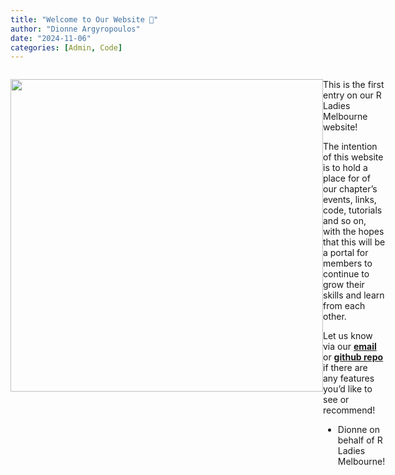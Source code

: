 ```yaml
---
title: "Welcome to Our Website 💜"
author: "Dionne Argyropoulos"
date: "2024-11-06"
categories: [Admin, Code]
---
```


:::: {style="display: flex;"}

::: {}

![](images/rladiesmelblogo.png){width=500}

:::

::: {}

This is the first entry on our R Ladies Melbourne website! 

The intention of this website is to hold a place for of our chapter's events, links, code, tutorials and so on, with the hopes that this will be a portal for members to continue to grow their skills and learn from each other.

Let us know via our [**email**](rladiesmelbourne@gmail.com) or [**github repo**](https://github.com/R-LadiesMelbourne) if there are any features you'd like to see or recommend! 

- Dionne on behalf of R Ladies Melbourne! 

:::

::::

